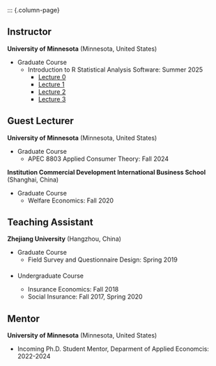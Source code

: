 
::: {.column-page}

## Instructor
**University of Minnesota** (Minnesota, United States)

- Graduate Course
  - Introduction to R Statistical Analysis Software: Summer 2025
    - [Lecture 0](Lec0.html)
    - [Lecture 1](Lec1.html)
    - [Lecture 2](Lec2.html)
    - [Lecture 3](Lec3.html)
    


## Guest Lecturer

**University of Minnesota** (Minnesota, United States)

- Graduate Course
  - APEC 8803 Applied Consumer Theory: Fall 2024

**Institution Commercial Development International Business School** (Shanghai, China)

- Graduate Course
  - Welfare Economics: Fall 2020


## Teaching Assistant

**Zhejiang University** (Hangzhou, China)

- Graduate Course
  - Field Survey and Questionnaire Design: Spring 2019

- <span style="margin-top: 20px; display: block;"> Undergraduate Course 
  - Insurance Economics: Fall 2018
  - Social Insurance: Fall 2017, Spring 2020

## Mentor

**University of Minnesota** (Minnesota, United States)

- Incoming Ph.D. Student Mentor, Deparment of Applied Economcis: 2022-2024

